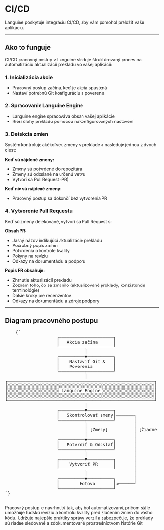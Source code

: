 # CI/CD

Languine poskytuje integráciu CI/CD, aby vám pomohol preložiť vašu aplikáciu.

---

## Ako to funguje

CI/CD pracovný postup v Languine sleduje štruktúrovaný proces na automatizáciu aktualizácií prekladu vo vašej aplikácii:

### 1. Inicializácia akcie
- Pracovný postup začína, keď je akcia spustená
- Nastaví potrebnú Git konfiguráciu a poverenia

### 2. Spracovanie Languine Engine
- Languine engine spracováva obsah vašej aplikácie
- Rieši úlohy prekladu pomocou nakonfigurovaných nastavení

### 3. Detekcia zmien
Systém kontroluje akékoľvek zmeny v preklade a nasleduje jednou z dvoch ciest:

**Keď sú nájdené zmeny:**
- Zmeny sú potvrdené do repozitára
- Zmeny sú odoslané na určenú vetvu
- Vytvorí sa Pull Request (PR)

**Keď nie sú nájdené zmeny:**
- Pracovný postup sa dokončí bez vytvorenia PR

### 4. Vytvorenie Pull Requestu
Keď sú zmeny detekované, vytvorí sa Pull Request s:

**Obsah PR:**
- Jasný názov indikujúci aktualizácie prekladu
- Podrobný popis zmien
- Potvrdenia o kontrole kvality
- Pokyny na revíziu
- Odkazy na dokumentáciu a podporu

**Popis PR obsahuje:**
- Zhrnutie aktualizácií prekladu
- Zoznam toho, čo sa zmenilo (aktualizované preklady, konzistencia terminológie)
- Ďalšie kroky pre recenzentov
- Odkazy na dokumentáciu a zdroje podpory

---

## Diagram pracovného postupu

<div className="flex flex-col items-center justify-center p-4 h-[400px] sm:h-[500px] md:h-[650px]">
  <pre
    className="p-4 text-sm leading-5 mb-4 scale-[0.5] sm:scale-[0.65] md:scale-90 transform-gpu"
    style={{
      fontFamily: "monospace",
      whiteSpace: "pre",
      textAlign: "left",
    }}
  >
    {`
                    ┌─────────────────────┐
                    │   Akcia začína      │
                    └──────────┬──────────┘
                               │
                    ┌──────────▼──────────┐
                    │    Nastaviť Git &   │
                    │    Poverenia        │
                    └──────────┬──────────┘
                               │
┌─────────────────────────────────────────────────────────┐
│░░░░░░░░░░░░░░░░░░░░░░░░░░░░░░░░░░░░░░░░░░░░░░░░░░░░░░░░░│
│░░░░░░░░░░░░░░░░░░░░ Languine Engine ░░░░░░░░░░░░░░░░░░░░│
│░░░░░░░░░░░░░░░░░░░░░░░░░░░░░░░░░░░░░░░░░░░░░░░░░░░░░░░░░│
└─────────────────────────────────────────────────────────┘
                               │
                    ┌──────────▼──────────┐
                    │   Skontrolovať zmeny│───────┐
                    └──────────┬──────────┘       │
                               │                  │
                               │ [Zmeny]          │ [Žiadne zmeny]
                               │                  │
                    ┌──────────▼──────────┐       │
                    │   Potvrdiť & Odoslať│       │
                    └──────────┬──────────┘       │
                               │                  │
                    ┌──────────▼──────────┐       │
                    │    Vytvoriť PR      │       │
                    └──────────┬──────────┘       │
                               │                  │
                    ┌──────────▼──────────┐       │
                    │        Hotovo       │◄──────┘
                    └─────────────────────┘
`}
  </pre>
</div>

Pracovný postup je navrhnutý tak, aby bol automatizovaný, pričom stále umožňuje ľudskú revíziu a kontrolu kvality pred zlúčením zmien do vášho kódu. Udržuje najlepšie praktiky správy verzií a zabezpečuje, že preklady sú riadne sledované a zdokumentované prostredníctvom histórie Git.